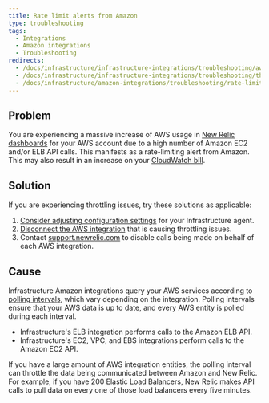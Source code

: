```yaml
---
title: Rate limit alerts from Amazon
type: troubleshooting
tags:
  - Integrations
  - Amazon integrations
  - Troubleshooting
redirects:
  - /docs/infrastructure/infrastructure-integrations/troubleshooting/aws-throttling-issues
  - /docs/infrastructure/infrastructure-integrations/troubleshooting/throttled-aws-data
  - /docs/infrastructure/amazon-integrations/troubleshooting/rate-limit-alerts-amazon
---
```


## Problem

You are experiencing a massive increase of AWS usage in [New Relic dashboards](/docs/infrastructure/new-relic-infrastructure/data-instrumentation/new-relic-apm-data-infrastructure) for your AWS account due to a high number of Amazon EC2 and/or ELB API calls. This manifests as a rate-limiting alert from Amazon. This may also result in an increase on your [CloudWatch bill](/docs/infrastructure/infrastructure-integrations/troubleshooting/cloudwatch-billing-issues).

## Solution

If you are experiencing throttling issues, try these solutions as applicable:

1. [Consider adjusting configuration settings](/docs/infrastructure/new-relic-infrastructure/configuration/configure-infrastructure-agent) for your Infrastructure agent.
2. [Disconnect the AWS integration](/docs/infrastructure/infrastructure-integrations/getting-started/connect-aws-integrations-infrastructure#disconnect) that is causing throttling issues.
3. Contact [support.newrelic.com](https://support.newrelic.com/) to disable calls being made on behalf of each AWS integration.

## Cause

Infrastructure Amazon integrations query your AWS services according to [polling intervals](/docs/infrastructure/infrastructure-integrations/amazon-integrations/aws-polling-intervals-infrastructure-integrations), which vary depending on the integration. Polling intervals ensure that your AWS data is up to date, and every AWS entity is polled during each interval.

* Infrastructure's ELB integration performs calls to the Amazon ELB API.
* Infrastructure's EC2, VPC, and EBS integrations perform calls to the Amazon EC2 API.

If you have a large amount of AWS integration entities, the polling interval can throttle the data being communicated between Amazon and New Relic. For example, if you have 200 Elastic Load Balancers, New Relic makes API calls to pull data on every one of those load balancers every five minutes.
